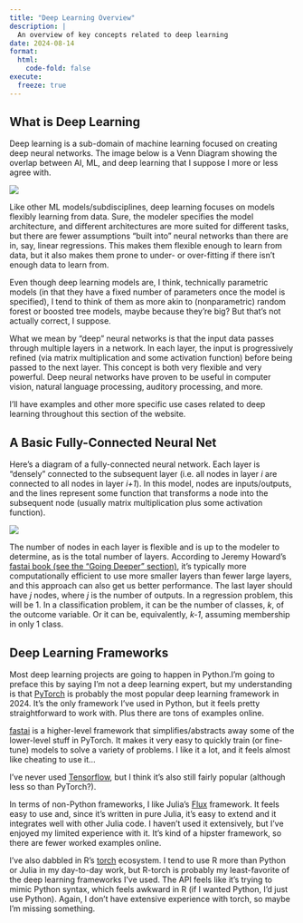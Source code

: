 ```yaml
---
title: "Deep Learning Overview"
description: |
  An overview of key concepts related to deep learning
date: 2024-08-14
format:
  html:
    code-fold: false
execute:
  freeze: true
---
```


## What is Deep Learning

Deep learning is a sub-domain of machine learning focused on creating deep neural networks. The image below is a Venn Diagram showing the overlap between AI, ML, and deep learning that I suppose I more or less agree with.

![](https://miro.medium.com/v2/resize:fit:1400/1*_YTGLYXXn5JPTPz_Ew4HIw.png)

Like other ML models/subdisciplines, deep learning focuses on models flexibly learning from data. Sure, the modeler specifies the model architecture, and different architectures are more suited for different tasks, but there are fewer assumptions "built into" neural networks than there are in, say, linear regressions. This makes them flexible enough to learn from data, but it also makes them prone to under- or over-fitting if there isn't enough data to learn from. 

Even though deep learning models are, I think, technically parametric models (in that they have a fixed number of parameters once the model is specified), I tend to think of them as more akin to (nonparametric) random forest or boosted tree models, maybe because they're big? But that's not actually correct, I suppose.

What we mean by "deep" neural networks is that the input data passes through multiple layers in a network. In each layer, the input is progressively refined (via matrix multiplication and some activation function) before being passed to the next layer. This concept is both very flexible and very powerful. Deep neural networks have proven to be useful in computer vision, natural language processing, auditory processing, and more.

I'll have examples and other more specific use cases related to deep learning throughout this section of the website.

## A Basic Fully-Connected Neural Net 

Here's a diagram of a fully-connected neural network. Each layer is "densely" connected to the subsequent layer (i.e. all nodes in layer *i* are connected to all nodes in layer *i+1*). In this model, nodes are inputs/outputs, and the lines represent some function that transforms a node into the subsequent node (usually matrix multiplication plus some activation function).

![](https://miro.medium.com/v2/resize:fit:720/1*VHOUViL8dHGfvxCsswPv-Q.png)

The number of nodes in each layer is flexible and is up to the modeler to determine, as is the total number of layers. According to Jeremy Howard's [fastai book (see the "Going Deeper" section)](https://github.com/fastai/fastbook/blob/master/04_mnist_basics.ipynb), it's typically more computationally efficient to use more smaller layers than fewer large layers, and this approach can also get us better performance. The last layer should have *j* nodes, where *j* is the number of outputs. In a regression problem, this will be 1. In a classification problem, it can be the number of classes, *k*, of the outcome variable. Or it can be, equivalently, *k-1*, assuming membership in only 1 class.

## Deep Learning Frameworks

Most deep learning projects are going to happen in Python.I'm going to preface this by saying I'm not a deep learning expert, but my understanding is that [PyTorch](https://pytorch.org) is probably the most popular deep learning framework in 2024. It's the only framework I've used in Python, but it feels pretty straightforward to work with. Plus there are tons of examples online.

[fastai](https://docs.fast.ai/) is a higher-level framework that simplifies/abstracts away some of the lower-level stuff in PyTorch. It makes it very easy to quickly train (or fine-tune) models to solve a variety of problems. I like it a lot, and it feels almost like cheating to use it...

I've never used [Tensorflow](https://www.tensorflow.org/), but I think it's also still fairly popular (although less so than PyTorch?).

In terms of non-Python frameworks, I like Julia's [Flux](https://fluxml.ai/) framework. It feels easy to use and, since it's written in pure Julia, it's easy to extend and it integrates well with other Julia code. I haven't used it extensively, but I've enjoyed my limited experience with it. It's kind of a hipster framework, so there are fewer worked examples online.

I've also dabbled in R's [torch](https://torch.mlverse.org/) ecosystem. I tend to use R more than Python or Julia in my day-to-day work, but R-torch is probably my least-favorite of the deep learning frameworks I've used. The API feels like it's trying to mimic Python syntax, which feels awkward in R (if I wanted Python, I'd just use Python). Again, I don't have extensive experience with torch, so maybe I'm missing something.